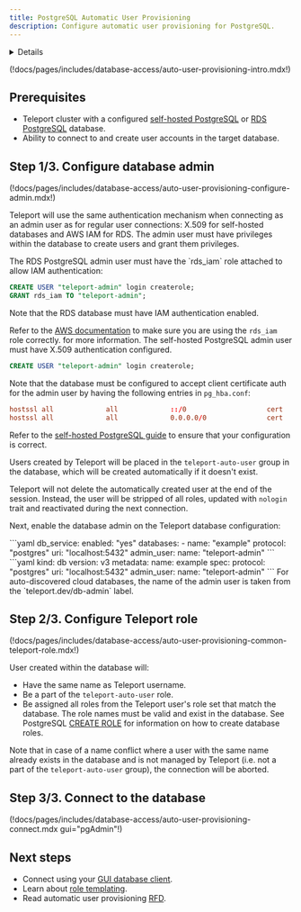 ```yaml
---
title: PostgreSQL Automatic User Provisioning 
description: Configure automatic user provisioning for PostgreSQL.
---
```


<Details
  title="Version warning"
  opened={true}
  scope={["oss", "enterprise"]}
  scopeOnly={true}
  min="13.1"
>
  Automatic user provisioning for PostgreSQL is available starting from
  Teleport 13.1.
</Details>

(!docs/pages/includes/database-access/auto-user-provisioning-intro.mdx!)

## Prerequisites

- Teleport cluster with a configured [self-hosted PostgreSQL](../guides/postgres-self-hosted.mdx)
  or [RDS PostgreSQL](../guides/rds.mdx) database.
- Ability to connect to and create user accounts in the target database.

## Step 1/3. Configure database admin

(!docs/pages/includes/database-access/auto-user-provisioning-configure-admin.mdx!)

Teleport will use the same authentication mechanism when connecting as an admin
user as for regular user connections: X.509 for self-hosted databases and AWS
IAM for RDS. The admin user must have privileges within the database to create
users and grant them privileges.

<Tabs>
<TabItem label="RDS PostgreSQL">
The RDS PostgreSQL admin user must have the `rds_iam` role attached to allow IAM
authentication:

```sql
CREATE USER "teleport-admin" login createrole;
GRANT rds_iam TO "teleport-admin";
```

Note that the RDS database must have IAM authentication enabled.

Refer to the [AWS documentation](https://docs.aws.amazon.com/AmazonRDS/latest/AuroraUserGuide/UsingWithRDS.IAMDBAuth.DBAccounts.html) to make sure you are using the `rds_iam` role correctly.
for more information.
</TabItem>
<TabItem label="Self-hosted PostgreSQL">
The self-hosted PostgreSQL admin user must have X.509 authentication configured.

```sql
CREATE USER "teleport-admin" login createrole;
```

Note that the database must be configured to accept client certificate auth
for the admin user by having the following entries in `pg_hba.conf`:

```conf
hostssl all             all             ::/0                    cert
hostssl all             all             0.0.0.0/0               cert
```

Refer to the [self-hosted PostgreSQL guide](../guides/postgres-self-hosted.mdx#step-35-configure-your-postgresql-server)
to ensure that your configuration is correct.
</TabItem>
</Tabs>

Users created by Teleport will be placed in the `teleport-auto-user` group in
the database, which will be created automatically if it doesn't exist.

Teleport will not delete the automatically created user at the end of the session.
Instead, the user will be stripped of all roles, updated with `nologin` trait
and reactivated during the next connection.

Next, enable the database admin on the Teleport database configuration:

<Tabs>
<TabItem label="Static config">
```yaml
db_service:
  enabled: "yes"
  databases:
  - name: "example"
    protocol: "postgres"
    uri: "localhost:5432"
    admin_user:
      name: "teleport-admin"
```
</TabItem>
<TabItem label="Dynamic resource">
```yaml
kind: db
version: v3
metadata:
  name: example
spec:
  protocol: "postgres"
  uri: "localhost:5432"
  admin_user:
    name: "teleport-admin"
```
</TabItem>
</Tabs>

<Admonition type="tip" title="Auto-discovered databases">
For auto-discovered cloud databases, the name of the admin user is taken from
the `teleport.dev/db-admin` label.
</Admonition>

## Step 2/3. Configure Teleport role

(!docs/pages/includes/database-access/auto-user-provisioning-common-teleport-role.mdx!)

User created within the database will:

- Have the same name as Teleport username.
- Be a part of the `teleport-auto-user` role.
- Be assigned all roles from the Teleport user's role set that match the database.
  The role names must be valid and exist in the database. See PostgreSQL
  [CREATE ROLE](https://www.postgresql.org/docs/current/sql-createrole.html)
  for information on how to create database roles.

Note that in case of a name conflict where a user with the same name already
exists in the database and is not managed by Teleport (i.e. not a part of the
`teleport-auto-user` group), the connection will be aborted.

## Step 3/3. Connect to the database

(!docs/pages/includes/database-access/auto-user-provisioning-connect.mdx gui="pgAdmin"!)

## Next steps

- Connect using your [GUI database client](../../connect-your-client/gui-clients.mdx).
- Learn about [role templating](../../access-controls/guides/role-templates.mdx#interpolation-rules).
- Read automatic user provisioning [RFD](https://github.com/gravitational/teleport/blob/master/rfd/0113-automatic-database-users.md).

